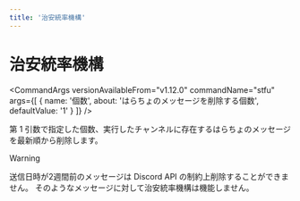 ```yaml
---
title: '治安統率機構'
---
```



# 治安統率機構

<CommandArgs
  versionAvailableFrom="v1.12.0"
  commandName="stfu"
  args={[
    {
      name: '個数',
      about: 'はらちょのメッセージを削除する個数',
      defaultValue: '1'
    }
  ]}
/>

第 1 引数で指定した個数、実行したチャンネルに存在するはらちょのメッセージを最新順から削除します。

> [!WARNING]
>
> 送信日時が2週間前のメッセージは Discord API の制約上削除することができません。
> そのようなメッセージに対して治安統率機構は機能しません。

